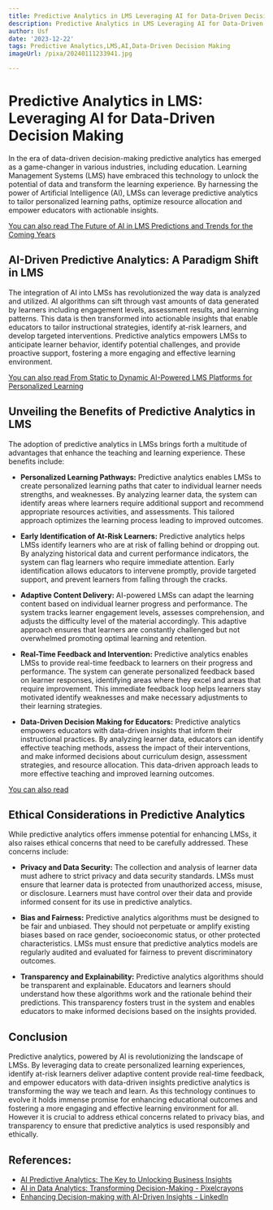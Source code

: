 ```yaml
---
title: Predictive Analytics in LMS Leveraging AI for Data-Driven Decision Making
description: Predictive Analytics in LMS Leveraging AI for Data-Driven Decision Making
author: Usf
date: '2023-12-22'
tags: Predictive Analytics,LMS,AI,Data-Driven Decision Making
imageUrl: /pixa/20240111233941.jpg

---
```

# Predictive Analytics in LMS: Leveraging AI for Data-Driven  Decision Making

In the  era of data-driven decision-making  predictive analytics has emerged as a game-changer in  various industries, including education. Learning Management Systems  (LMS) have embraced this technology to unlock the  potential  of data and transform the learning experience. By harnessing the power of Artificial Intelligence (AI), LMSs can leverage predictive analytics to tailor personalized learning paths, optimize resource allocation and empower educators  with actionable insights. 

[You can also read The  Future of AI in LMS Predictions  and  Trends for  the Coming Years](The%20Future%20of%20AI%20in%20LMS%20Predictions%20and%20Trends%20for%20the%20Coming%20Years)


## AI-Driven Predictive Analytics: A Paradigm Shift in LMS

The integration of AI into LMSs has revolutionized the way data is analyzed and utilized. AI algorithms can sift through vast amounts of data generated by learners including engagement levels, assessment results, and learning patterns. This data  is then  transformed into actionable insights that  enable educators to tailor instructional strategies, identify at-risk learners,  and develop targeted interventions.  Predictive analytics empowers LMSs to anticipate learner behavior, identify  potential challenges,  and provide proactive support, fostering a more engaging and effective  learning environment.

[You can also read From Static to Dynamic AI-Powered LMS Platforms  for Personalized Learning](From%20Static%20to%20Dynamic%20AI-Powered%20LMS%20Platforms%20for%20Personalized%20Learning)


## Unveiling the Benefits of Predictive Analytics in  LMS

The adoption of  predictive  analytics  in LMSs brings forth a multitude of advantages that enhance the teaching and learning experience. These benefits include:

- **Personalized Learning Pathways:** Predictive analytics enables  LMSs to create personalized learning paths that cater  to individual learner needs  strengths, and weaknesses. By analyzing learner data, the system can identify areas where learners require additional support and  recommend appropriate resources activities, and assessments. This tailored  approach optimizes the learning process leading to  improved outcomes.


- **Early Identification  of At-Risk Learners:** Predictive analytics  helps LMSs identify learners who  are at risk of falling  behind or dropping  out. By analyzing historical data and current performance indicators, the  system  can flag  learners who require immediate attention. Early identification allows educators to intervene promptly, provide targeted support, and prevent learners from falling through the cracks.


- **Adaptive Content Delivery:** AI-powered LMSs can adapt the learning content based on individual learner progress and performance. The system tracks learner  engagement levels, assesses  comprehension, and adjusts the difficulty level of the material accordingly. This adaptive approach ensures that learners are constantly challenged but  not  overwhelmed promoting optimal learning and retention.


-  **Real-Time  Feedback and Intervention:** Predictive analytics enables LMSs to provide real-time feedback to learners on their progress and performance. The system can generate personalized feedback based on learner responses, identifying areas where they excel and areas that require improvement. This immediate feedback loop helps  learners stay motivated identify weaknesses and make necessary adjustments to their learning strategies.


- **Data-Driven Decision  Making for Educators:** Predictive analytics empowers educators with data-driven insights that inform their instructional practices. By analyzing learner data, educators can identify  effective teaching methods, assess the impact of their interventions, and make informed decisions about curriculum design, assessment strategies,  and resource allocation. This data-driven approach leads  to more effective teaching and  improved learning outcomes.

[You can also read  ]()


## Ethical Considerations in Predictive Analytics

While predictive analytics offers immense  potential for enhancing LMSs, it also raises ethical concerns that need to be carefully addressed. These concerns include:

- **Privacy and Data Security:** The  collection and analysis of learner data must adhere to strict privacy and data security standards. LMSs must ensure that learner  data  is protected  from unauthorized access, misuse, or disclosure. Learners must have control over their data  and provide informed consent for its use in predictive analytics.


-  **Bias and Fairness:** Predictive analytics algorithms must be designed to be fair and unbiased. They  should not perpetuate or amplify existing  biases based on race gender, socioeconomic status, or other protected characteristics. LMSs must ensure  that predictive analytics models are regularly audited and evaluated for fairness to prevent discriminatory outcomes.


- **Transparency and Explainability:** Predictive analytics  algorithms should be transparent and explainable. Educators and learners should understand how these algorithms work and the rationale behind their predictions. This transparency  fosters trust in the system and enables educators to make informed decisions based on the insights provided.

## Conclusion

Predictive analytics, powered by AI is revolutionizing the landscape of LMSs. By leveraging data to  create personalized learning experiences,  identify at-risk  learners deliver adaptive  content provide real-time  feedback, and empower educators with data-driven insights predictive analytics is transforming  the way we teach and learn. As  this technology continues to evolve it holds immense promise for  enhancing educational outcomes and fostering a  more engaging and effective learning environment  for all. However it  is crucial to address ethical concerns related to privacy bias, and  transparency to ensure that predictive analytics is used responsibly and ethically.

## References:
- [AI Predictive Analytics: The Key to Unlocking Business Insights](https://mailchimp.com/resources/ai-predictive-analytics/)
- [AI in Data Analytics: Transforming Decision-Making - Pixelcrayons](https://www.pixelcrayons.com/blog/digital-transformation/ai-in-data-analytics-transforming-decision-making/)
- [Enhancing Decision-making with AI-Driven Insights - LinkedIn](https://www.linkedin.com/pulse/role-artificial-intelligence-marketing-enhancing-decision-making)
